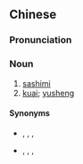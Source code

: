{{also|鱼生}}
==Chinese==
{{zh-forms|s=鱼生}}

===Pronunciation===
{{zh-pron
|m=yúshēng
|c=jyu4 saang1
|cat=n
}}

===Noun===
{{zh-noun}}

# [[sashimi]] {{gloss|a Japanese dish consisting of thin slices or pieces of raw fish or meat}}
# [[kuai]]; [[yusheng]] {{gloss|an ancient Chinese dish similar to sashimi}}

====Synonyms====
* {{sense|sashimi}} {{zh-l|生魚片/生鱼片}}, {{zh-l|刺身}}, {{zh-l|撒西米|sāxīmǐ}}, {{zh-l|沙西米}}
* {{sense|kuai}} {{zh-l|生魚片/生鱼片}}, {{zh-l|魚膾/鱼脍}}, {{zh-l|膾/脍}}, {{zh-l|鱠/鲙}}

{{zh-cat|Foods}}